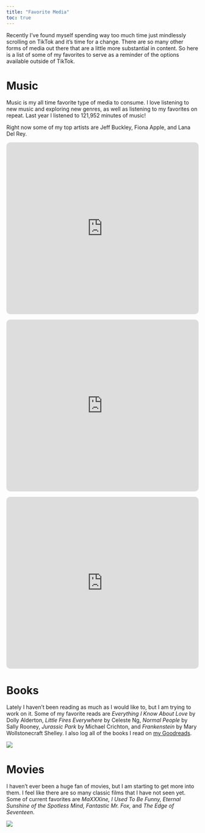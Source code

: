 ```yaml
---
title: "Favorite Media"
toc: true
---
```


Recently I've found myself spending way too much time just mindlessly scrolling on TikTok and it's time for a change. There are so many other forms of media out there that are a little more substantial in content. So here is a list of some of my favorites to serve as a reminder of the options available outside of TikTok.

# Music

Music is my all time favorite type of media to consume. I love listening to new music and exploring new genres, as well as listening to my favorites on repeat. Last year I listened to 121,952 minutes of music!

Right now some of my top artists are Jeff Buckley, Fiona Apple, and Lana Del Rey.

`<iframe allow="autoplay *; encrypted-media *; fullscreen *; clipboard-write" frameborder="0" height="450" style="width:100%;max-width:660px;overflow:hidden;border-radius:10px;" sandbox="allow-forms allow-popups allow-same-origin allow-scripts allow-storage-access-by-user-activation allow-top-navigation-by-user-activation" src="https://embed.music.apple.com/us/album/grace-legacy-edition/1476889347"`{=html}

</iframe>

`<iframe allow="autoplay *; encrypted-media *; fullscreen *; clipboard-write" frameborder="0" height="450" style="width:100%;max-width:660px;overflow:hidden;border-radius:10px;" sandbox="allow-forms allow-popups allow-same-origin allow-scripts allow-storage-access-by-user-activation allow-top-navigation-by-user-activation" src="https://embed.music.apple.com/us/album/when-the-pawn/153019510"`{=html}

</iframe>

`<iframe allow="autoplay *; encrypted-media *; fullscreen *; clipboard-write" frameborder="0" height="450" style="width:100%;max-width:660px;overflow:hidden;border-radius:10px;" sandbox="allow-forms allow-popups allow-same-origin allow-scripts allow-storage-access-by-user-activation allow-top-navigation-by-user-activation" src="https://embed.music.apple.com/us/album/norman-f-g-rockwell/1474669063"`{=html}

</iframe>

# Books

Lately I haven't been reading as much as I would like to, but I am trying to work on it. Some of my favorite reads are *Everything I Know About Love* by Dolly Alderton, *Little Fires Everywhere* by Celeste Ng, *Normal People* by Sally Rooney, *Jurassic Park* by Michael Crichton, and *Frankenstein* by Mary Wollstonecraft Shelley. I also log all of the books I read on [my Goodreads](https://www.goodreads.com/roussellej073).

![](images/Screenshot%202025-06-02%20at%204.44.45%20PM.png)

# Movies

I haven't ever been a huge fan of movies, but I am starting to get more into them. I feel like there are so many classic films that I have not seen yet. Some of current favorites are *MaXXXine, I Used To Be Funny, Eternal Sunshine of the Spotless Mind, Fantastic Mr. Fox,* and *The Edge of Seventeen*.

![](images/Screenshot 2025-06-02 at 8.21.37 PM.png)
